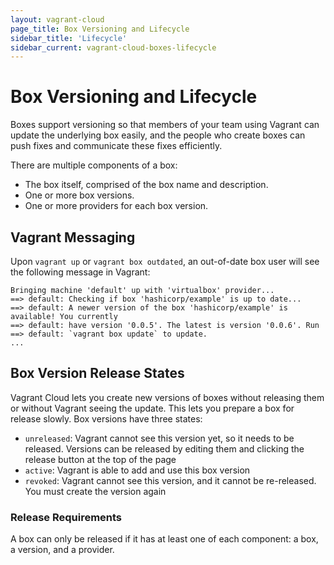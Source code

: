 ```yaml
---
layout: vagrant-cloud
page_title: Box Versioning and Lifecycle
sidebar_title: 'Lifecycle'
sidebar_current: vagrant-cloud-boxes-lifecycle
---
```


# Box Versioning and Lifecycle

Boxes support versioning so that members of your team using Vagrant can
update the underlying box easily, and the people who create boxes can
push fixes and communicate these fixes efficiently.

There are multiple components of a box:

- The box itself, comprised of the box name and description.
- One or more box versions.
- One or more providers for each box version.

## Vagrant Messaging

Upon `vagrant up` or `vagrant box outdated`, an out-of-date box
user will see the following message in Vagrant:

    Bringing machine 'default' up with 'virtualbox' provider...
    ==> default: Checking if box 'hashicorp/example' is up to date...
    ==> default: A newer version of the box 'hashicorp/example' is available! You currently
    ==> default: have version '0.0.5'. The latest is version '0.0.6'. Run
    ==> default: `vagrant box update` to update.
    ...

## Box Version Release States

Vagrant Cloud lets you create new versions of boxes without
releasing them or without Vagrant seeing the update. This lets you prepare
a box for release slowly. Box versions have three states:

- `unreleased`: Vagrant cannot see this version yet, so it needs
  to be released. Versions can be released by editing them and clicking
  the release button at the top of the page
- `active`: Vagrant is able to add and use this box version
- `revoked`: Vagrant cannot see this version, and it cannot be re-released.
  You must create the version again

### Release Requirements

A box can only be released if it has at least one of each component: a
box, a version, and a provider.
